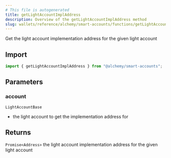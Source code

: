 ```yaml
---
# This file is autogenerated
title: getLightAccountImplAddress
description: Overview of the getLightAccountImplAddress method
slug: wallets/reference/alchemy/smart-accounts/functions/getLightAccountImplAddress
---
```


Get the light account implementation address for the given light account

## Import

```ts
import { getLightAccountImplAddress } from "@alchemy/smart-accounts";
```

## Parameters

### account

`LightAccountBase`

- the light account to get the implementation address for

## Returns

`Promise<Address>`
the light account implementation address for the given light account

